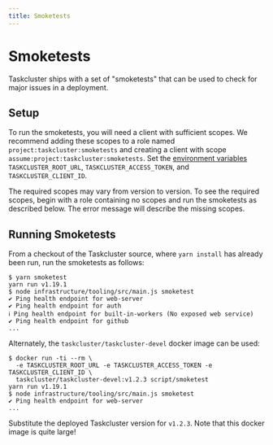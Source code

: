```yaml
---
title: Smoketests
---
```


# Smoketests

Taskcluster ships with a set of "smoketests" that can be used to check for major issues in a deployment.

## Setup

To run the smoketests, you will need a client with sufficient scopes.
We recommend adding these scopes to a role named `project:taskcluster:smoketests` and creating a client with scope `assume:project:taskcluster:smoketests`.
Set the [environment variables](/docs/manual/design/env-vars) `TASKCLUSTER_ROOT_URL`, `TASKCLUSTER_ACCESS_TOKEN`, and `TASKCLUSTER_CLIENT_ID`.

The required scopes may vary from version to version.
To see the required scopes, begin with a role containing no scopes and run the smoketests as described below.
The error message will describe the missing scopes.

## Running Smoketests

From a checkout of the Taskcluster source, where `yarn install` has already been run, run the smoketests as follows:

```
$ yarn smoketest
yarn run v1.19.1
$ node infrastructure/tooling/src/main.js smoketest
✔ Ping health endpoint for web-server
✔ Ping health endpoint for auth
ℹ Ping health endpoint for built-in-workers (No exposed web service)
✔ Ping health endpoint for github
...
```

Alternately, the `taskcluster/taskcluster-devel` docker image can be used:

```
$ docker run -ti --rm \
  -e TASKCLUSTER_ROOT_URL -e TASKCLUSTER_ACCESS_TOKEN -e TASKCLUSTER_CLIENT_ID \
  taskcluster/taskcluster-devel:v1.2.3 script/smoketest
yarn run v1.19.1
$ node infrastructure/tooling/src/main.js smoketest
✔ Ping health endpoint for web-server
...
```

Substitute the deployed Taskcluster version for `v1.2.3`.
Note that this docker image is quite large!
